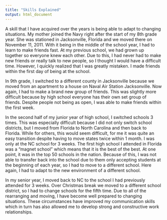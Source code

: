 ```yaml
---
title: "Skills Explained"
output: html_document
---
```


A skill that I have acquired over the years is being able to adapt to changing situations. My mother joined the Navy right after the start of my 8th grade year. She was stationed in Jacksonville, Florida and we moved there on November 11, 2011. With it being in the middle of the school year, I had to learn to make friends fast. At my previous school, we had grown up together so everyone knew each other. Due to this, I had never had to make new friends or really talk to new people, so I thought I would have a difficult time. However, I quickly realized that I was greatly mistaken. I made friends within the first day of being at the school. 

In 9th grade, I switched to a different county in Jacksonville because we moved from an apartment to a house on Naval Air Station Jacksonville. Now again, I had to make a brand new group of friends. This was slightly more difficult because by high school everyone has their own set group of friends. Despite people not being as open, I was able to make friends within the first week. 

In the second half of my junior year of high school, I switched schools 3 times. This was especially difficult because I did not only switch school districts, but I moved from Florida to North Carolina and then back to Florida. While for others, this would seem difficult, for me it was quite an easy transition despite having to move states twice within 1 month. I was only at the NC school for 3 weeks. The first high school I attended in Florida was a "magnet school" which means that it is the best of the best. At one point, it was in the top 50 schools in the nation. Because of this, I was not able to transfer back into the school due to them only accepting students at the beginning of each year, so I had to move to a different school. Here again, I had to adapt to the new environment of a different school. 

In my senior year, I moved back to NC to the school I had previously attended for 3 weeks. Over Christmas break we moved to a different school district, so I had to change schools for the fifth time. Due to all of the rearranging and moving, I have become well prepared to changing situations. These circumstances have improved my communication skills which in turn has also allowed me to develop strong and constructive work relationships. 